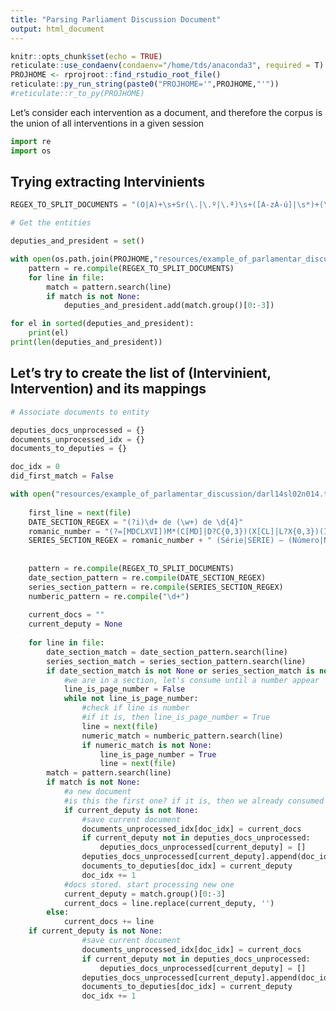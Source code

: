 ```yaml
---
title: "Parsing Parliament Discussion Document"
output: html_document
---
```


```r
knitr::opts_chunk$set(echo = TRUE)
reticulate::use_condaenv(condaenv="/home/tds/anaconda3", required = T)
PROJHOME <- rprojroot::find_rstudio_root_file()
reticulate::py_run_string(paste0("PROJHOME='",PROJHOME,"'"))
#reticulate::r_to_py(PROJHOME)
```

Let's consider each intervention as a document, and therefore the corpus is the union of all interventions in a given session

```python
import re
import os
```

## Trying extracting Intervinients

```python
REGEX_TO_SPLIT_DOCUMENTS = "(O|A)+\s+Sr(\.|\.º|\.ª)\s+([A-zÀ-ú]|\s*)+(\(.*\))?: —"
```

```python
# Get the entities

deputies_and_president = set()

with open(os.path.join(PROJHOME,"resources/example_of_parlamentar_discussion/darl14sl02n014.txt")) as file:
    pattern = re.compile(REGEX_TO_SPLIT_DOCUMENTS)
    for line in file:
        match = pattern.search(line)
        if match is not None:
            deputies_and_president.add(match.group()[0:-3])

for el in sorted(deputies_and_president):
    print(el)
print(len(deputies_and_president))
```


## Let's try to create the list of (Intervinient, Intervention) and its mappings

```python
# Associate documents to entity

deputies_docs_unprocessed = {}
documents_unprocessed_idx = {}
documents_to_deputies = {}

doc_idx = 0
did_first_match = False

with open("resources/example_of_parlamentar_discussion/darl14sl02n014.txt") as file:
    
    first_line = next(file)
    DATE_SECTION_REGEX = "(?i)\d+ de (\w+) de \d{4}"
    romanic_number = "(?=[MDCLXVI])M*(C[MD]|D?C{0,3})(X[CL]|L?X{0,3})(I[XV]|V?I{0,3})"
    SERIES_SECTION_REGEX = romanic_number + " (Série|SÉRIE) — (Número|NÚMERO) \d{1,3}"
    
    
    pattern = re.compile(REGEX_TO_SPLIT_DOCUMENTS)
    date_section_pattern = re.compile(DATE_SECTION_REGEX)
    series_section_pattern = re.compile(SERIES_SECTION_REGEX)
    numberic_pattern = re.compile("\d+")
    
    current_docs = ""
    current_deputy = None
    
    for line in file:
        date_section_match = date_section_pattern.search(line)
        series_section_match = series_section_pattern.search(line)
        if date_section_match is not None or series_section_match is not None:
            #we are in a section, let's consume until a number appear
            line_is_page_number = False
            while not line_is_page_number:
                #check if line is number
                #if it is, then line_is_page_number = True
                line = next(file)
                numeric_match = numberic_pattern.search(line)
                if numeric_match is not None:
                    line_is_page_number = True
                    line = next(file)
        match = pattern.search(line)
        if match is not None:
            #a new document
            #is this the first one? if it is, then we already consumed the summary section
            if current_deputy is not None:
                #save current document
                documents_unprocessed_idx[doc_idx] = current_docs
                if current_deputy not in deputies_docs_unprocessed:
                    deputies_docs_unprocessed[current_deputy] = []
                deputies_docs_unprocessed[current_deputy].append(doc_idx)
                documents_to_deputies[doc_idx] = current_deputy
                doc_idx += 1
            #docs stored. start processing new one
            current_deputy = match.group()[0:-3]
            current_docs = line.replace(current_deputy, '')
        else:
            current_docs += line
    if current_deputy is not None:
                #save current document
                documents_unprocessed_idx[doc_idx] = current_docs
                if current_deputy not in deputies_docs_unprocessed:
                    deputies_docs_unprocessed[current_deputy] = []
                deputies_docs_unprocessed[current_deputy].append(doc_idx)
                documents_to_deputies[doc_idx] = current_deputy
                doc_idx += 1

                
```

